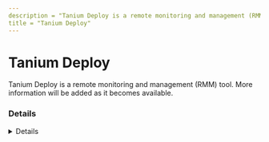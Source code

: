 ---
description = "Tanium Deploy is a remote monitoring and management (RMM) tool. More information will be added as it becomes available."
title = "Tanium Deploy"
---



# Tanium Deploy

Tanium Deploy is a remote monitoring and management (RMM) tool. More information will be added as it becomes available.

### Details
<Details author={""}
         category={""}
         created={""}
         website={""}
         lastModified={""}
         privileges={""}
         free={ false }
         verification={ false }
/>






### Forensic Artifacts




#### Network Artifacts
<EuiSpacer size="xl"/>
<NetworkArtifactsTable data={ [{"Description": "Known remote domains", "Domains": ["tanium.com/products/tanium-deploy"], "Ports": []}] }/>




### Detections
- Detects potential network activity of Tanium Deploy RMM tool
  - [Sigma Rule](https://github.com/magicsword-io/LOLRMM/blob/main/detections/sigma/tanium_deploy_network_sigma.yml)


